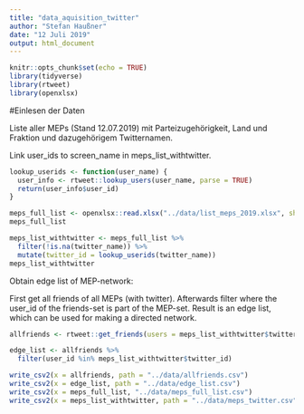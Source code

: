 ```yaml
---
title: "data_aquisition_twitter"
author: "Stefan Haußner"
date: "12 Juli 2019"
output: html_document
---
```


```r
knitr::opts_chunk$set(echo = TRUE)
library(tidyverse)
library(rtweet)
library(openxlsx)
```

#Einlesen der Daten

Liste aller MEPs (Stand 12.07.2019) mit Parteizugehörigkeit, Land und Fraktion und dazugehörigem Twitternamen.

Link user_ids to screen_name in meps_list_withtwitter.

```r
lookup_userids <- function(user_name) {
  user_info <- rtweet::lookup_users(user_name, parse = TRUE)
  return(user_info$user_id)
}

meps_full_list <- openxlsx::read.xlsx("../data/list_meps_2019.xlsx", sheet = 1) %>% tbl_df()
meps_full_list

meps_list_withtwitter <- meps_full_list %>% 
  filter(!is.na(twitter_name)) %>% 
  mutate(twitter_id = lookup_userids(twitter_name))
meps_list_withtwitter
```

Obtain edge list of MEP-network:

First get all friends of all MEPs (with twitter). Afterwards filter where the user_id of the friends-set is part of the MEP-set.
Result is an edge list, which can be used for making a directed network.

```r

allfriends <- rtweet::get_friends(users = meps_list_withtwitter$twitter_id, retryonratelimit = TRUE)

edge_list <- allfriends %>% 
  filter(user_id %in% meps_list_withtwitter$twitter_id)

write_csv2(x = allfriends, path = "../data/allfriends.csv")
write_csv2(x = edge_list, path = "../data/edge_list.csv")
write_csv2(x = meps_full_list, "../data/meps_full_list.csv")
write_csv2(x = meps_list_withtwitter, path = "../data/meps_twitter.csv")
```



